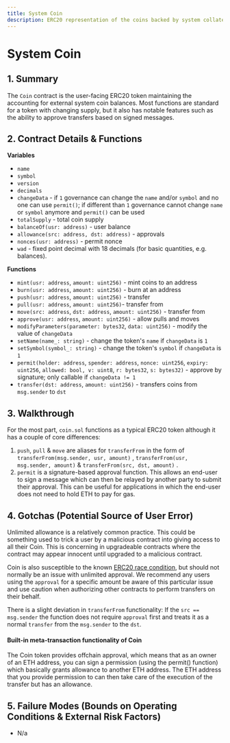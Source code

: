 ```yaml
---
title: System Coin
description: ERC20 representation of the coins backed by system collateral
---
```


# System Coin

## 1. Summary <a id="1-introduction-summary"></a>

The `Coin` contract is the user-facing ERC20 token maintaining the accounting for external system coin balances. Most functions are standard for a token with changing supply, but it also has notable features such as the ability to approve transfers based on signed messages.

## 2. Contract Details & Functions <a id="2-contract-details"></a>

**Variables**

* `name`
* `symbol`
* `version`
* `decimals`
* `changeData` - if `1` governance can change the `name` and/or `symbol` and no one can use `permit()`; if different than `1` governance cannot change `name` or `symbol` anymore and `permit()` can be used
* `totalSupply` - total coin supply
* `balanceOf(usr: address)` - user balance
* `allowance(src: address, dst: address)` - approvals
* `nonces(usr: address)` - permit nonce
* `wad` - fixed point decimal with 18 decimals \(for basic quantities, e.g. balances\).

**Functions**

* `mint(usr: address`, `amount: uint256)` - mint coins to an address
* `burn(usr: address`, `amount: uint256)` - burn at an address
* `push(usr: address`, `amount: uint256)` - transfer
* `pull(usr: address`, `amount: uint256)`- transfer from
* `move(src: address`, `dst: address`, `amount: uint256)` - transfer from
* `approve(usr: address`, `amount: uint256)` - allow pulls and moves
* `modifyParameters(parameter: bytes32`, `data: uint256)` - modify the value of `changeData`
* `setName(name_: string)` - change the token's `name` if `changeData` is `1`
* `setSymbol(symbol_: string)` - change the token's `symbol` if `changeData` is `1`
* `permit(holder: address`, `spender: address`, `nonce: uint256`, `expiry: uint256`, `allowed: bool, v: uint8`, `r: bytes32`, `s: bytes32)` - approve by signature; only callable if `changeData != 1`
* `transfer(dst: address`, `amount: uint256)` - transfers coins from `msg.sender` to `dst`

## 3. Walkthrough <a id="3-key-mechanisms-and-concepts"></a>

For the most part, `coin.sol` functions as a typical ERC20 token although it has a couple of core differences:

1. `push`, `pull` & `move` are aliases for `transferFrom` in the form of `transferFrom(msg.sender, usr, amount)` , `transferFrom(usr, msg.sender, amount)` & `transferFrom(src, dst, amount)` .
2. `permit` is a signature-based approval function. This allows an end-user to sign a message which can then be relayed by another party to submit their approval. This can be useful for applications in which the end-user does not need to hold ETH to pay for gas.

## 4. Gotchas (Potential Source of User Error) <a id="4-gotchas"></a>

Unlimited allowance is a relatively common practice. This could be something used to trick a user by a malicious contract into giving access to all their Coin. This is concerning in upgradeable contracts where the contract may appear innocent until upgraded to a malicious contract.

Coin is also susceptible to the known [ERC20 race condition](https://github.com/0xProject/0x-monorepo/issues/850), but should not normally be an issue with unlimited approval. We recommend any users using the `approval` for a specific amount be aware of this particular issue and use caution when authorizing other contracts to perform transfers on their behalf.

There is a slight deviation in `transferFrom` functionality: If the `src == msg.sender` the function does not require `approval` first and treats it as a normal `transfer` from the `msg.sender` to the `dst`.

#### Built-in meta-transaction functionality of Coin

The Coin token provides offchain approval, which means that as an owner of an ETH address, you can sign a permission (using the permit() function) which basically grants allowance to another ETH address. The ETH address that you provide permission to can then take care of the execution of the transfer but has an allowance.

## 5. Failure Modes (Bounds on Operating Conditions & External Risk Factors) <a id="5-failure-modes"></a>

* N/a
